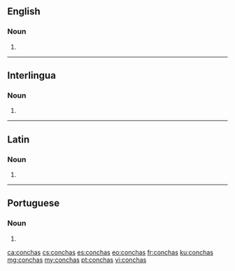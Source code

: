 ==English==

===Noun===
{{head|en|noun plural form}}

# {{plural of|concha|lang=en}}

----

==Interlingua==

===Noun===
{{head|ia|noun plural form}}

# {{plural of|concha|lang=ia}}

----

==Latin==

===Noun===
{{la-noun-form|conchās}}

# {{inflection of|concha||acc|p|lang=la}}

----

==Portuguese==

===Noun===
{{head|pt|noun plural form}}

# {{plural of|concha|lang=pt}}

[[ca:conchas]]
[[cs:conchas]]
[[es:conchas]]
[[eo:conchas]]
[[fr:conchas]]
[[ku:conchas]]
[[mg:conchas]]
[[my:conchas]]
[[pt:conchas]]
[[vi:conchas]]